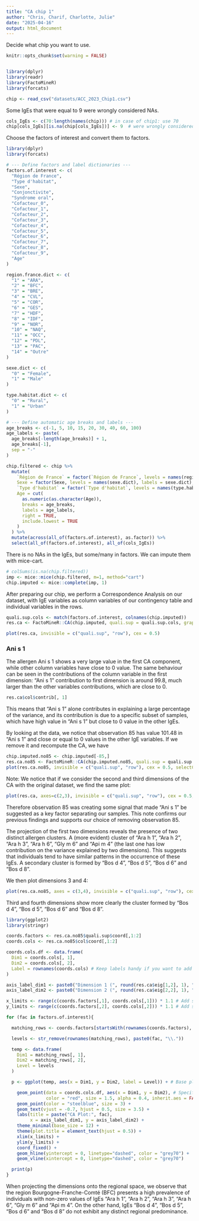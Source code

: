 ```yaml
---
title: "CA chip 1"
author: "Chris, Charif, Charlotte, Julie"
date: "2025-04-16"
output: html_document
---
```



Decide what chip you want to use.

```r
knitr::opts_chunk$set(warning = FALSE)


library(dplyr)
library(readr)
library(FactoMineR)
library(forcats)

chip <- read_csv("datasets/ACC_2023_Chip1.csv")
```

Some IgEs that were equal to 9 were wrongly considered NAs.

```r
cols_IgEs <- c(70:length(names(chip))) # in case of chip1: use 70
chip[cols_IgEs][is.na(chip[cols_IgEs])] <- 9  # were wrongly considered NAs
```

Choose the factors of interest and convert them to factors.

```r
library(dplyr)
library(forcats)

# --- Define factors and label dictionaries ---
factors.of.interest <- c(
  "Région de France",
  "Type d'habitat",
  "Sexe",
  "Conjonctivite",
  "Syndrome oral",
  "Cofacteur_0",
  "Cofacteur_1",
  "Cofacteur_2",
  "Cofacteur_3",
  "Cofacteur_4",
  "Cofacteur_5",
  "Cofacteur_6",
  "Cofacteur_7",
  "Cofacteur_8",
  "Cofacteur_9",
  "Age"
)

region.france.dict <- c(
  "1" = "ARA",
  "2" = "BFC", 
  "3" = "BRE",
  "4" = "CVL",
  "5" = "COR", 
  "6" = "GES",
  "7" = "HDF",
  "8" = "IDF",
  "9" = "NOR",
  "10" = "NAQ",
  "11" = "OCC",
  "12" = "PDL",
  "13" = "PAC",
  "14" = "Outre"
)

sexe.dict <- c(
  "0" = "Female",
  "1" = "Male"
)

type.habitat.dict <- c(
  "0" = "Rural",
  "1" = "Urban"
)

# --- Define automatic age breaks and labels ---
age_breaks <- c(-1, 5, 10, 15, 20, 30, 40, 60, 100)
age_labels <- paste(
  age_breaks[-length(age_breaks)] + 1,
  age_breaks[-1],
  sep = "-"
)

chip.filtered <- chip %>%
  mutate(
    `Région de France` = factor(`Région de France`, levels = names(region.france.dict), labels = region.france.dict),
    Sexe = factor(Sexe, levels = names(sexe.dict), labels = sexe.dict),
    `Type d'habitat` = factor(`Type d'habitat`, levels = names(type.habitat.dict), labels = type.habitat.dict),
    Age = cut(
      as.numeric(as.character(Age)),
      breaks = age_breaks,
      labels = age_labels,
      right = TRUE,
      include.lowest = TRUE
    )
  ) %>%
  mutate(across(all_of(factors.of.interest), as.factor)) %>%
  select(all_of(factors.of.interest), all_of(cols_IgEs))


```


There is no NAs in the IgEs, but some/many in factors. We can impute them with mice-cart.

```r

# colSums(is.na(chip.filtered))
imp <- mice::mice(chip.filtered, m=1, method="cart")
chip.imputed <- mice::complete(imp, 1)

```

After preparing our chip, we perform a Correspondence Analysis on our dataset, with IgE variables as column variables of our contingency table and individual variables in the rows.

```r

quali.sup.cols <- match(factors.of.interest, colnames(chip.imputed))
res.ca <- FactoMineR::CA(chip.imputed, quali.sup = quali.sup.cols, graph=FALSE)

plot(res.ca, invisible = c("quali.sup", "row"), cex = 0.5)
```

### Ani s 1

The allergen Ani s 1 shows a very large value in the first CA component, while other column variables have close to 0 value.
The same behaviour can be seen in the contributions of the column variable in the first dimension: "Ani s 1" contribution to first dimension is around 99.8, much larger than the other variables contributions, which are close to 0.

```r
res.ca$col$contrib[, 1]
```

This means that "Ani s 1" alone contributes in explaining a large percentage of the variance, and its contribution is due to a specific subset of samples, which have high value in "Ani s 1" but close to 0 value in the other IgEs.

By looking at the data, we notice that observation 85 has value 101.48 in "Ani s 1" and close or equal to 0 values in the other IgE variables. If we remove it and recompute the CA, we have

```r
chip.imputed.no85 <- chip.imputed[-85,]
res.ca.no85 <- FactoMineR::CA(chip.imputed.no85, quali.sup = quali.sup.cols, graph=FALSE)
plot(res.ca.no85, invisible = c("quali.sup", "row"), cex = 0.5, selectCol = "contrib 30") # if option selectCol = "contrib 30" is removed, it is possible to find "Ani s 1" in the bottom left
```

Note: We notice that if we consider the second and third dimensions of the CA with the original dataset, we find the same plot:

```r
plot(res.ca, axes=c(2,3), invisible = c("quali.sup", "row"), cex = 0.5, selectCol = "contrib 30")
```
Therefore observation 85 was creating some signal that made "Ani s 1" be suggested as a key factor separating our samples.
This note confirms our previous findings and supports our choice of removing observation 85.

The projection of the first two dimensions reveals the presence of two distinct allergen clusters. A (more evident) cluster of "Ara h 1", "Ara h 2", "Ara h 3", "Ara h 6", "Gly m 6" and "Api m 4" (the last one has low contribution on the variance explained by two dimensions). This suggests that individuals tend to have similar patterns in the occurrence of these IgEs. A secondary cluster is formed by "Bos d 4", "Bos d 5", "Bos d 6" and "Bos d 8".

We then plot dimensions 3 and 4: 

```r
plot(res.ca.no85, axes = c(3,4), invisible = c("quali.sup", "row"), cex = 0.5, selectCol = "contrib 20") # here if we remove selectCol = "contrib 30" we find that the point on the top (with Dim 4 around 4.7) is "Ani s 1" 
```

Third and fourth dimensions show more clearly the cluster formed by "Bos d 4", "Bos d 5", "Bos d 6" and "Bos d 8".


```r
library(ggplot2)
library(stringr)

coords.factors <- res.ca.no85$quali.sup$coord[,1:2]
coords.cols <- res.ca.no85$col$coord[,1:2]

coords.cols.df <- data.frame(
  Dim1 = coords.cols[, 1],
  Dim2 = coords.cols[, 2],
  Label = rownames(coords.cols) # Keep labels handy if you want to add them later
)

axis_label_dim1 <- paste0("Dimension 1 (", round(res.ca$eig[1,2], 1), "%)")
axis_label_dim2 <- paste0("Dimension 2 (", round(res.ca$eig[2,2], 1), "%)")

x_limits <- range(c(coords.factors[,1], coords.cols[,1])) * 1.1 # Add some padding
y_limits <- range(c(coords.factors[,2], coords.cols[,2])) * 1.1 # Add some padding

for (fac in factors.of.interest){

  matching_rows <- coords.factors[startsWith(rownames(coords.factors), paste0(fac, ".")), ]

  levels <- str_remove(rownames(matching_rows), paste0(fac, "\\."))

  temp <- data.frame(
    Dim1 = matching_rows[, 1],
    Dim2 = matching_rows[, 2],
    Level = levels
  )

  p <- ggplot(temp, aes(x = Dim1, y = Dim2, label = Level)) + # Base plot using factor levels

    geom_point(data = coords.cols.df, aes(x = Dim1, y = Dim2), # Specify data and aesthetics
               color = "red", size = 1.5, alpha = 0.4, inherit.aes = FALSE) + 
    geom_point(color = "steelblue", size = 3) + 
    geom_text(vjust = -0.7, hjust = 0.5, size = 3.5) +
    labs(title = paste("CA Plot:", fac),
         x = axis_label_dim1, y = axis_label_dim2) +
    theme_minimal(base_size = 12) +
    theme(plot.title = element_text(hjust = 0.5)) +
    xlim(x_limits) +
    ylim(y_limits) +
    coord_fixed() +
    geom_hline(yintercept = 0, linetype="dashed", color = "grey70") +
    geom_vline(xintercept = 0, linetype="dashed", color = "grey70")

  print(p)
}


```

When projecting the dimensions onto the regional space, we observe that the region Bourgogne-Franche-Comté (BFC) presents a high prevalence of individuals with non-zero values of IgEs "Ara h 1", "Ara h 2", "Ara h 3", "Ara h 6", "Gly m 6" and "Api m 4".
On the other hand, IgEs "Bos d 4", "Bos d 5", "Bos d 6" and "Bos d 8" do not exhibit any distinct regional predominance.



